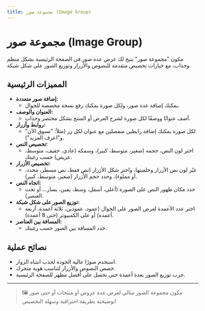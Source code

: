 ```yaml
---
title: مجموعة صور (Image Group)
---
```


# مجموعة صور (Image Group)

مكون "مجموعة صور" يتيح لك عرض عدة صور في الصفحة الرئيسية بشكل منظم وجذاب، مع خيارات تخصيص متقدمة للنصوص والأزرار وتوزيع الصور على شكل شبكة.

## المميزات الرئيسية

- **إضافة صور متعددة:**
  - يمكنك إضافة عدة صور، ولكل صورة يمكنك رفع نسخة مخصصة للجوال.
- **العنوان والوصف:**
  - أضف عنوانًا ووصفًا لكل صورة لشرح العرض أو المنتج بشكل مختصر وجذاب.
- **روابط وأزرار:**
  - لكل صورة يمكنك إضافة رابطين منفصلين مع عنوان لكل زر (مثلاً: "تسوق الآن" و"اعرف المزيد").
- **تخصيص النص:**
  - اختر لون النص، حجمه (صغير، متوسط، كبير)، وسمكه (عادي، خفيف، متوسط، عريض) حسب رغبتك.
- **تخصيص الأزرار:**
  - غيّر لون نص الأزرار وخلفيتها، واختر شكل الأزرار (نص فقط، نص مسطر، محدد، أو مملوء)، وحدد حجم الأزرار (صغير، متوسط، كبير).
- **اتجاه النص:**
  - حدد مكان ظهور النص على الصورة (أعلى، أسفل، وسط، يمين، يسار... أو تحت العنصر).
- **توزيع الصور على شكل شبكة:**
  - اختر عدد الأعمدة لعرض الصور على الجوال (عمود، عمودين، ثلاثة أعمدة، أربعة أعمدة) أو على الكمبيوتر (حتى 8 أعمدة).
- **المسافة بين العناصر:**
  - حدد المسافة بين الصور حسب رغبتك.

## نصائح عملية
- استخدم صورًا عالية الجودة لجذب انتباه الزوار.
- خصص النصوص والأزرار لتناسب هوية متجرك.
- جرب توزيع الصور بعدة أعمدة حتى تحصل على أفضل مظهر للصفحة الرئيسية.

---

> 🖼️ مكون مجموعة الصور مثالي لعرض عدة عروض أو منتجات أو حتى صور توضيحية بطريقة احترافية وسهلة التخصيص!
